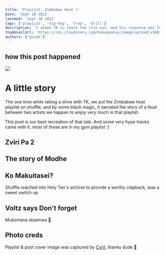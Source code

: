 ```yaml
---
title: 'Playlist: Zimbabwe Heat 🔥'
date: 'Sept 10 2022'
lastmod: 'Sept 10 2022'
tags: ['playlist', 'hip-hop', 'trap', 'drill']
description: 'I asked TK to check the site out, and his response was funny. He gave me shit for not having Shona music on the site, haha'
thumbnailUrl: 'https://res.cloudinary.com/hokaspokas/image/upload/v1662837059/goosebumpsfm/BAC_tennis_court.jpg'
authors: ['guide']
---
```


## how this post happened 
![](https://res.cloudinary.com/hokaspokas/image/upload/v1662835508/goosebumpsfm/tk_zw_faya.jpg)

# A little story

The one time while taking a drive with TK, we put the Zimbabwe heat playlist on shuffle, and by some black magic, it narrated the story of a feud between two artists we happen to enjoy very much in that playlist. 

This post is our best recreation of that tale. And some very hype tracks came with it, most of these are in my gym playlist :)

## Zviri Pa 2
<Track url={'3gf31LRP1LH9D2KWuAc9Mm'} blurb='Apparently this is where the beef started'/>

## The story of Modhe
<Track url={'0yCJfJdysJ270jYZPVBax2'} blurb='Big big energy, there was no recovering from this, lol'/>

## Ko Makuitasei?
<Track url={'293SP4drPhfAiwZHssvXNZ'} genres={['drill']}>
    Shuffle reached into Holy Ten's archive to provide a worthy clapback, was a sweet switch up
</Track>

## Voltz says Don't forget
Mukomana atsamwa 😬.
<Track url={'42sKpkibxojk4ilOGGmz2Z'} blurb='' genres={['drill']}/>


## Photo creds
Playlist & post cover image was captured by [Cyril](https://instagram.com/lecyrilncube.co), thanks dude 🍻
